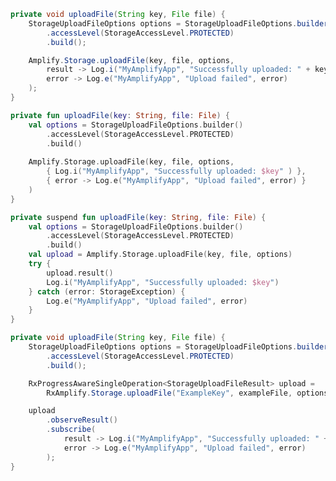 <BlockSwitcher>
<CodeBlock name="Java">

```java
private void uploadFile(String key, File file) {
    StorageUploadFileOptions options = StorageUploadFileOptions.builder()
        .accessLevel(StorageAccessLevel.PROTECTED)
        .build();

    Amplify.Storage.uploadFile(key, file, options,
        result -> Log.i("MyAmplifyApp", "Successfully uploaded: " + key),
        error -> Log.e("MyAmplifyApp", "Upload failed", error)
    );
}
```

</CodeBlock>
<CodeBlock name="Kotlin - Callbacks">

```kotlin
private fun uploadFile(key: String, file: File) {
    val options = StorageUploadFileOptions.builder()
        .accessLevel(StorageAccessLevel.PROTECTED)
        .build()
    
    Amplify.Storage.uploadFile(key, file, options,
        { Log.i("MyAmplifyApp", "Successfully uploaded: $key" ) },
        { error -> Log.e("MyAmplifyApp", "Upload failed", error) }
    )
}
```

</CodeBlock>
<CodeBlock name="Kotlin - Coroutines (Beta)">

```kotlin
private suspend fun uploadFile(key: String, file: File) {
    val options = StorageUploadFileOptions.builder()
        .accessLevel(StorageAccessLevel.PROTECTED)
        .build()
    val upload = Amplify.Storage.uploadFile(key, file, options)
    try {
        upload.result()
        Log.i("MyAmplifyApp", "Successfully uploaded: $key")
    } catch (error: StorageException) {
        Log.e("MyAmplifyApp", "Upload failed", error)
    }
}
```

</CodeBlock>
<CodeBlock name="RxJava">

```java
private void uploadFile(String key, File file) {
    StorageUploadFileOptions options = StorageUploadFileOptions.builder()
        .accessLevel(StorageAccessLevel.PROTECTED)
        .build();

    RxProgressAwareSingleOperation<StorageUploadFileResult> upload =
        RxAmplify.Storage.uploadFile("ExampleKey", exampleFile, options);

    upload
        .observeResult()
        .subscribe(
            result -> Log.i("MyAmplifyApp", "Successfully uploaded: " + result.getKey()),
            error -> Log.e("MyAmplifyApp", "Upload failed", error)
        );
}
```

</CodeBlock>
</BlockSwitcher>

